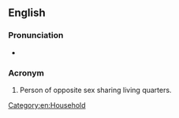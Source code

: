 ==English==

===Pronunciation===
* {{audio|en-us-POSSLQ.ogg|Audio (US)|lang=en}}

===Acronym===
{{head|en|acronym}}

# {{context|US Census|lang=en}} Person of opposite sex sharing living quarters.

[[Category:en:Household]]